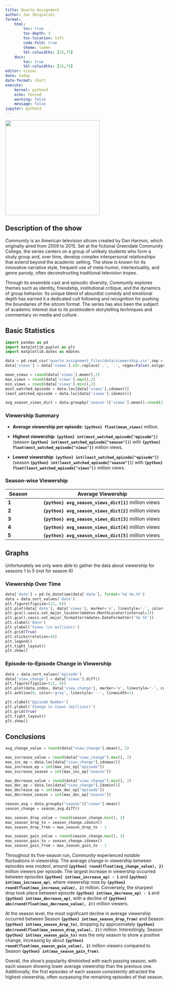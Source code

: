 ```yaml
---
title: Quarto Assignment
author: Jan Śmigielski
format: 
    html:
        toc: true
        toc-depth: 3
        toc-location: left
        code-fold: true
        theme: lumen
        tbl-colwidths: [25,75]
    docx:
        toc: true
        tbl-colwidths: [25,75]
editor: visual
date: today
date-format: short
execute:
    kernel: python3
    echo: fenced
    warning: false
    message: false
jupyter: python3
---
```


![](quarto_assignment_files/images/Community_2009_logo.png){width="300"}

## Description of the show

*Community* is an American television sitcom created by Dan Harmon, which originally aired from 2009 to 2015. Set at the fictional Greendale Community College, the series centers on a group of unlikely students who form a study group and, over time, develop complex interpersonal relationships that extend beyond the academic setting. The show is known for its innovative narrative style, frequent use of meta-humor, intertextuality, and genre parody, often deconstructing traditional television tropes.

Through its ensemble cast and episodic diversity, *Community* explores themes such as identity, friendship, institutional critique, and the dynamics of group behavior. Its unique blend of absurdist comedy and emotional depth has earned it a dedicated cult following and recognition for pushing the boundaries of the sitcom format. The series has also been the subject of academic interest due to its postmodern storytelling techniques and commentary on media and culture.

## Basic Statistics

```python
import pandas as pd
import matplotlib.pyplot as plt
import matplotlib.dates as mdates

data = pd.read_csv('quarto_assignment_files/data/viewership.csv',sep = ';')
data['views'] = data['views'].str.replace(',', '.', regex=False).astype(float)

mean_views = round(data['views'].mean(),2)
max_views = round(data['views'].max(),2)
min_views = round(data['views'].min(),2)
most_watched_episode = data.loc[data['views'].idxmax()]
least_watched_episode = data.loc[data['views'].idxmin()]

avg_season_views_dict = data.groupby('season')['views'].mean().round(2).to_dict()

```

::: panel-tabset
### Viewership Summary

-   **Average viewership per episode**: **`{python} float(mean_views)`** million.

-   **Highest viewership**: **`{python} int(most_watched_episode["episode"])`** (season **`{python} int(most_watched_episode["season"])`**) with **`{python} float(most_watched_episode["views"])`** million views.

-   **Lowest viewership**: **`{python} int(least_watched_episode["episode"])`** (season **`{python} int(least_watched_episode["season"])`**) with **`{python} float(least_watched_episode["views"])`** million views.

### Season-wise Viewership

| **Season** |     | **Average Viewership**                                |
|------------|-----|-------------------------------------------------------|
| **1**      |     | **`{python} avg_season_views_dict[1]`** million views |
| **2**      |     | **`{python} avg_season_views_dict[2]`** million views |
| **3**      |     | **`{python} avg_season_views_dict[3]`** million views |
| **4**      |     | **`{python} avg_season_views_dict[4]`** million views |
| **5**      |     | **`{python} avg_season_views_dict[5]`** million views |

:::

## Graphs

Unfortunately we only were able to gather the data about viewership for seasons 1 to 5 (not for season 6)

### Viewership Over Time

```python
data['date'] = pd.to_datetime(data['date'], format='%d.%m.%Y')
data = data.sort_values('date')
plt.figure(figsize=(12, 6))
plt.plot(data['date'], data['views'], marker='o', linestyle='-', color='teal', label='Viewership')
plt.gca().xaxis.set_major_locator(mdates.MonthLocator(interval=2))
plt.gca().xaxis.set_major_formatter(mdates.DateFormatter('%b %Y')) 
plt.xlabel('Date')
plt.ylabel('Views (in millions)')
plt.grid(True)
plt.xticks(rotation=45)  
plt.legend()
plt.tight_layout() 
plt.show()
```

### Episode-to-Episode Change in Viewership

```python
data = data.sort_values('episode')
data['view_change'] = data['views'].diff()
plt.figure(figsize=(12, 6))
plt.plot(data.index, data['view_change'], marker='o', linestyle='-', color='teal')
plt.axhline(0, color='gray', linestyle='--', linewidth=1)

plt.xlabel('Episode Number')
plt.ylabel('Change in Views (millions)')
plt.grid(True)
plt.tight_layout()
plt.show()
```

## Conclusions

```python
avg_change_value = round(data["view_change"].mean(), 2)

max_increase_value = round(data["view_change"].max(), 2)
max_inc_ep = data.loc[data["view_change"].idxmax()]
max_increase_ep = int(max_inc_ep["episode"])
max_increase_season = int(max_inc_ep["season"])

max_decrease_value = round(data["view_change"].min(), 2)
max_dec_ep = data.loc[data["view_change"].idxmin()]
max_decrease_ep = int(max_dec_ep["episode"])
max_decrease_season = int(max_dec_ep["season"])

season_avg = data.groupby("season")["views"].mean()
season_change = season_avg.diff()

max_season_drop_value = round(season_change.min(), 2)
max_season_drop_to = season_change.idxmin()
max_season_drop_from = max_season_drop_to - 1

max_season_gain_value = round(season_change.max(), 2)
max_season_gain_to = season_change.idxmax()
max_season_gain_from = max_season_gain_to - 1
```

Throughout its five-season run, *Community* experienced notable fluctuations in viewership. The average change in viewership between episodes was modest, around **`{python} round(float(avg_change_value), 2)`** million viewers per episode. The largest increase in viewership occurred between episodes **`{python} int(max_increase_ep) - 1`** and **`{python} int(max_increase_ep)`**, where viewership rose by **`{python} round(float(max_increase_value), 2)`** million. Conversely, the sharpest drop took place between episode **`{python} int(max_decrease_ep) - 1`** and **`{python} int(max_decrease_ep)`**, with a decline of **`{python} abs(round(float(max_decrease_value), 2))`** million viewers.

At the season level, the most significant decline in average viewership occurred between Season **`{python} int(max_season_drop_from)`** and Season **`{python} int(max_season_drop_to)`**, dropping by approximately **`{python} abs(round(float(max_season_drop_value), 2))`** million. Interestingly, Season **`{python} int(max_season_gain_to)`** was the only season to show a positive change, increasing by about **`{python} round(float(max_season_gain_value), 2)`** million viewers compared to Season **`{python} int(max_season_gain_from)`**.

Overall, the show's popularity diminished with each passing season, with each season showing lower average viewership than the previous one. Additionally, the first episodes of each season consistently attracted the highest viewership, often surpassing the remaining episodes of that season.
